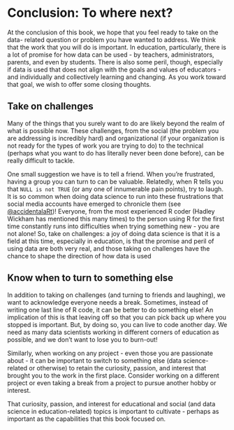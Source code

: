 # Conclusion: To where next? {#c19}

At the conclusion of this book, we hope that you feel ready to take on the data-
related question or problem you have wanted to address. We think that the work
that you will do is important. In education, particularly, there is a lot of
promise for how data can be used - by teachers, administrators, parents, and
even by students. There is also some peril, though, especially if data is used
that does not align with the goals and values of educators - and individually
and collectively learning and changing. As you work toward that goal, we wish to
offer some closing thoughts.

## Take on challenges

Many of the things that you surely want to do are likely beyond the realm of
what is possible now. These challenges, from the social (the problem you are
addressing is incredibly hard) and organizational (if your organization is not
ready for the types of work you are trying to do) to the technical (perhaps what
you want to do has literally never been done before), can be really difficult to
tackle.

One small suggestion we have is to tell a friend. When you're frustrated, having
a group you can turn to can be valuable. Relatedly, when R tells you that `NULL
is not TRUE` (or any one of innumerable pain points), try to laugh. It is so
common when doing data science to run into these frustrations that social media
accounts have emerged to chronicle them (see
[@accidentalaRt](https:/twitter.com/accidentalart))! Everyone, from the most
experienced R coder (Hadley Wickham has mentioned this many times) to the person
using R for the first time constantly runs into difficulties when trying
something new - you are not alone! So, take on challenges: a joy of doing data
science is that it is a field at this time, especially in education, is that the
promise and peril of using data are both very real, and those taking on
challenges have the chance to shape the direction of how data is used

## Know when to turn to something else

In addition to taking on challenges (and turning to friends and laughing), we
want to acknowledge everyone needs a break. Sometimes, instead of writing one
last line of R code, it can be better to do something else! An implication of
this is that leaving off so that you can pick back up where you stopped is
important. But, by doing so, you can live to code another day. We need as many
data scientists working in different corners of education as possible, and we
don't want to lose you to burn-out!

Similarly, when working on any project - even those you
are passionate about - it can be important to switch to something else (data
science-related or otherwise) to retain the curiosity, passion, and interest
that brought you to the work in the first place. Consider working on a different
project or even taking a break from a project to pursue another hobby or
interest.

That curiosity, passion, and interest for educational and social (and data
science in education-related) topics is important to cultivate - perhaps as
important as the capabilities that this book focused on.